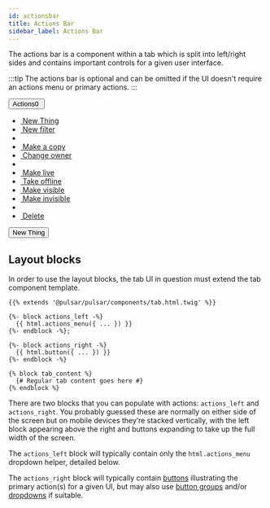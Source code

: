 ```yaml
---
id: actionsbar
title: Actions Bar
sidebar_label: Actions Bar
---
```



The actions bar is a component within a tab which is split into left/right sides and contains important controls for a given user interface.

:::tip
The actions bar is optional and can be omitted if the UI doesn't require an actions menu or primary actions.
:::

<div className="d-example">
  <section className="actionsbar" aria-label="page actions">
    <div className="float--left">
      <div className="btn__group dropdown">
        <button aria-haspopup="true" aria-expanded="false" aria-controls="guid-339142024" data-toggle="dropdown" className="btn dropdown__toggle bulk-actions" control-id="ControlID-8">Actions<span aria-label="0 rows selected" style={{display: 'none'}} className="badge label--primary js-bulk-actions-badge">0</span>&nbsp;<span className="caret"></span></button>
        <ul id="guid-339142024" className="dropdown__menu pull-left">
          <li><a href="#"><i aria-hidden="true" className="icon-plus"></i>&nbsp;New Thing</a></li>
          <li><a href="#" data-ui="show-filter-bar"><i aria-hidden="true" className="icon-filter"></i>&nbsp;New filter</a></li>
          <li><span className="divider"></span></li>
          <li data-toggle="tooltips" data-placement="right" data-container="body" title="" data-original-title="Select one or more items to perform this bulk action"><a href="#" data-bulk-action="" className="disabled"><i aria-hidden="true" className="icon-copy"></i>&nbsp;Make a copy</a></li>
          <li data-toggle="tooltips" data-placement="right" data-container="body" title="" data-original-title="Select one or more items to perform this bulk action"><a href="#" data-bulk-action="" className="disabled"><i aria-hidden="true" className="icon-user"></i>&nbsp;Change owner</a></li>
          <li><span className="divider"></span></li>
          <li data-toggle="tooltips" data-placement="right" data-container="body" title="" data-original-title="Select one or more items to perform this bulk action"><a href="#" data-bulk-action="" className="disabled"><i aria-hidden="true" className="icon-check-circle"></i>&nbsp;Make live</a></li>
          <li data-toggle="tooltips" data-placement="right" data-container="body" title="" data-original-title="Select one or more items to perform this bulk action"><a href="#" data-bulk-action="" className="disabled"><i aria-hidden="true" className="icon-times-rectangle"></i>&nbsp;Take offline</a></li>
          <li data-toggle="tooltips" data-placement="right" data-container="body" title="" data-original-title="Select one or more items to perform this bulk action"><a href="#" data-bulk-action="" className="disabled"><i aria-hidden="true" className="icon-eye-open"></i>&nbsp;Make visible</a></li>
          <li data-toggle="tooltips" data-placement="right" data-container="body" title="" data-original-title="Select one or more items to perform this bulk action"><a href="#" data-bulk-action="" className="disabled"><i aria-hidden="true" className="icon-eye-slash"></i>&nbsp;Make invisible</a></li>
          <li><span className="divider"></span></li>
          <li data-toggle="tooltips" data-placement="right" data-container="body" title="" data-original-title="Select one or more items to perform this bulk action"><a href="#" data-bulk-action="" className="link--danger disabled"><i aria-hidden="true" className="icon-times"></i>&nbsp;Delete</a></li>
        </ul>
      </div>
    </div>
    <div className="float--right">
      <button className="btn btn--primary" control-id="ControlID-9">New Thing</button>
    </div>
  </section>
</div>

## Layout blocks

In order to use the layout blocks, the tab UI in question must extend the tab component template.

```twig
{{% extends '@pulsar/pulsar/components/tab.html.twig' %}}

{%- block actions_left -%}
  {{ html.actions_menu({ ... }) }}
{%- endblock -%};

{%- block actions_right -%}
  {{ html.button({ ... }) }}
{%- endblock -%}

{% block tab_content %}
  {# Regular tab content goes here #}
{% endblock %}
```

There are two blocks that you can populate with actions: `actions_left` and `actions_right`. You probably guessed these are normally on either side of the screen but on mobile devices they’re stacked vertically, with the left block appearing above the right and buttons expanding to take up the full width of the screen.

The `actions_left` block will typically contain only the `html.actions_menu` dropdown helper, detailed below.

The `actions_right` block will typically contain <a href="/views/components/buttons">buttons</a> illustrating the primary action(s) for a given UI, but may also use <a href="/views/components/button-groups">button groups</a> and/or <a href="/views/components/dropdowns">dropdowns</a> if suitable.
